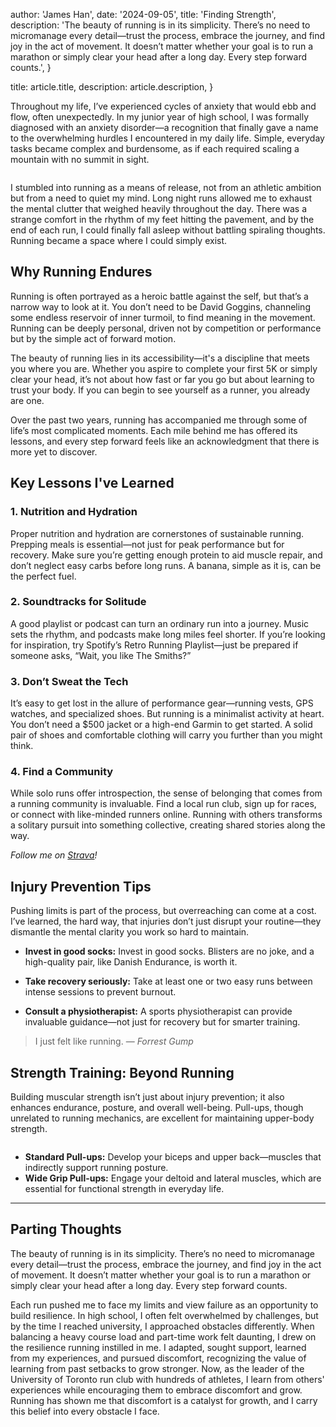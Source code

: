 
  author: 'James Han',
  date: '2024-09-05',
  title: 'Finding Strength',
  description:
    'The beauty of running is in its simplicity. There’s no need to micromanage every detail—trust the process, embrace the journey, and find joy in the act of movement. It doesn’t matter whether your goal is to run a marathon or simply clear your head after a long day. Every step forward counts.',
}

  title: article.title,
  description: article.description,
}


Throughout my life, I’ve experienced cycles of anxiety that would ebb and flow, often unexpectedly. In my junior year of high school, I was formally diagnosed with an anxiety disorder—a recognition that finally gave a name to the overwhelming hurdles I encountered in my daily life. Simple, everyday tasks became complex and burdensome, as if each required scaling a mountain with no summit in sight.

<Image src={runningPhoto} alt="" />

I stumbled into running as a means of release, not from an athletic ambition but from a need to quiet my mind. Long night runs allowed me to exhaust the mental clutter that weighed heavily throughout the day. There was a strange comfort in the rhythm of my feet hitting the pavement, and by the end of each run, I could finally fall asleep without battling spiraling thoughts. Running became a space where I could simply exist.

## Why Running Endures

Running is often portrayed as a heroic battle against the self, but that’s a narrow way to look at it. You don’t need to be David Goggins, channeling some endless reservoir of inner turmoil, to find meaning in the movement. Running can be deeply personal, driven not by competition or performance but by the simple act of forward motion.

The beauty of running lies in its accessibility—it's a discipline that meets you where you are. Whether you aspire to complete your first 5K or simply clear your head, it’s not about how fast or far you go but about learning to trust your body. If you can begin to see yourself as a runner, you already are one.

Over the past two years, running has accompanied me through some of life’s most complicated moments. Each mile behind me has offered its lessons, and every step forward feels like an acknowledgment that there is more yet to discover.

## Key Lessons I've Learned

### 1. Nutrition and Hydration

Proper nutrition and hydration are cornerstones of sustainable running. Prepping meals is essential—not just for peak performance but for recovery. Make sure you’re getting enough protein to aid muscle repair, and don’t neglect easy carbs before long runs. A banana, simple as it is, can be the perfect fuel.

### 2. Soundtracks for Solitude

A good playlist or podcast can turn an ordinary run into a journey. Music sets the rhythm, and podcasts make long miles feel shorter. If you’re looking for inspiration, try Spotify’s Retro Running Playlist—just be prepared if someone asks, “Wait, you like The Smiths?”

### 3. Don’t Sweat the Tech

It’s easy to get lost in the allure of performance gear—running vests, GPS watches, and specialized shoes. But running is a minimalist activity at heart. You don’t need a $500 jacket or a high-end Garmin to get started. A solid pair of shoes and comfortable clothing will carry you further than you might think.

### 4. Find a Community

While solo runs offer introspection, the sense of belonging that comes from a running community is invaluable. Find a local run club, sign up for races, or connect with like-minded runners online. Running with others transforms a solitary pursuit into something collective, creating shared stories along the way.

_Follow me on [Strava](https://www.strava.com)!_

## Injury Prevention Tips

Pushing limits is part of the process, but overreaching can come at a cost. I’ve learned, the hard way, that injuries don’t just disrupt your routine—they dismantle the mental clarity you work so hard to maintain.

- **Invest in good socks:** Invest in good socks. Blisters are no joke, and a high-quality pair, like Danish Endurance, is worth it.

- **Take recovery seriously:** Take at least one or two easy runs between intense sessions to prevent burnout.
- **Consult a physiotherapist:** A sports physiotherapist can provide invaluable guidance—not just for recovery but for smarter training.

> I just felt like running.
> — _Forrest Gump_

## Strength Training: Beyond Running

Building muscular strength isn’t just about injury prevention; it also enhances endurance, posture, and overall well-being. Pull-ups, though unrelated to running mechanics, are excellent for maintaining upper-body strength.

<figure>
  <Image src={pullups} alt="" />
  <figcaption class="mt-2 text-center text-sm text-gray-600"></figcaption>
</figure>

- **Standard Pull-ups:** Develop your biceps and upper back—muscles that indirectly support running posture.
- **Wide Grip Pull-ups:** Engage your deltoid and lateral muscles, which are essential for functional strength in everyday life.

---

## Parting Thoughts

The beauty of running is in its simplicity. There’s no need to micromanage every detail—trust the process, embrace the journey, and find joy in the act of movement. It doesn’t matter whether your goal is to run a marathon or simply clear your head after a long day. Every step forward counts.

Each run pushed me to face my limits and view failure as an opportunity to build resilience. In high school, I often felt overwhelmed by challenges, but by the time I reached university, I approached obstacles differently. When balancing a heavy course load and part-time work felt daunting, I drew on the resilience running instilled in me. I adapted, sought support, learned from my experiences, and pursued discomfort, recognizing the value of learning from past setbacks to grow stronger.
Now, as the leader of the University of Toronto run club with hundreds of athletes, I learn from others' experiences while encouraging them to embrace discomfort and grow. Running has shown me that discomfort is a catalyst for growth, and I carry this belief into every obstacle I face.
